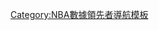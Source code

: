 {{Navbox
|name = NBA抢断王
|title = [[NBA歷屆抄截王|NBA抢断王]]
|state = {{{state|autocollapse}}}
|listclass = hlist
|group1 = 1970年代
|list1 = 
* 1974年：[[拉里·斯蒂尔|斯蒂尔]]
* 1975年：[[里克·巴里|巴里]]
* 1976年：[[斯里克·沃茨|沃茨]]
* 1977年：[[唐·布斯|布斯]]
* 1978年：[[罗恩·李|李]]
* 1979年：[[M·L·卡尔|卡尔]]
|group2 = 1980年代
|list2 = 
* 1980年：[[米歇尔·雷·理查森|理查森]]
* 1981年：[[魔术师约翰逊|约翰逊]]
* 1982年：[[魔术师约翰逊|约翰逊]]
* 1983年：[[米歇尔·雷·理查森|理查森]]
* 1984年：[[里基·格林|格林]]
* 1985年：[[米歇尔·雷·理查森|理查森]]
* 1986年：[[阿爾文·羅伯遜|罗伯逊]]
* 1987年：[[阿爾文·羅伯遜|罗伯逊]]
* 1988年：[[迈克尔·乔丹|乔丹]]
* 1989年：[[约翰·斯托克顿|斯托克顿]]
|group3 = 1990年代
|list3 = 
* 1990年：[[迈克尔·乔丹|乔丹]]
* 1991年：[[阿爾文·羅伯遜|罗伯逊]]
* 1992年：[[约翰·斯托克顿|斯托克顿]]
* 1993年：[[迈克尔·乔丹|乔丹]]
* 1994年：[[内特·麦克米兰|麦克米兰]]
* 1995年：[[斯科蒂·皮蓬|皮蓬]]
* 1996年：[[加里·佩顿|佩顿]]
* 1997年：[[穆奇·布雷洛克|布雷洛克]]
* 1998年：[[穆奇·布雷洛克|布雷洛克]]
* 1999年：[[肯达尔·吉尔|吉尔]]
|group4 = 2000年代
|list4 = 
* 2000年：[[埃迪·琼斯|琼斯]]
* 2001年：[[艾倫·艾佛森|艾佛森]]
* 2002年：[[艾倫·艾佛森|艾佛森]]
* 2003年：[[艾倫·艾佛森|艾佛森]]
* 2004年：[[貝倫·戴維斯|戴维斯]]
* 2005年：[[拉里·休斯|休斯]]
* 2006年：[[杰拉德·华莱士|华莱士]]
* 2007年：[[貝倫·戴維斯|戴维斯]]
* 2008年：[[克里斯·保罗|保罗]]
* 2009年：[[克里斯·保罗|保罗]]
|group5 = 2010年代
|list5 = 
* 2010年：[[拉简·朗多|朗多]]
* 2011年：[[克里斯·保罗|保罗]]
* 2012年：[[克里斯·保罗|保罗]]
* 2013年：[[克里斯·保罗|保罗]]
* 2014年：[[克里斯·保罗|保罗]]
* 2015年：[[科怀·伦纳德|伦纳德]]
* 2016年：[[斯蒂芬·科里|科里]]
* 2017年：[[德雷蒙德·格林|格林]]
* 2018年：[[维克多·歐拉迪波|歐拉迪波]]
* 2019年：[[保罗·乔治|乔治]]
|group6 = 2020年代
|list6 = 
* 2020年：[[賓·施蒙斯|施蒙斯]]
* 2021年：[[吉米·巴特勒|巴特勒]]
* 2022年：[[德瓊泰·莫瑞|莫瑞]]
}}<noinclude>
{{collapsible option}}
[[Category:NBA數據領先者導航模板]]
</noinclude>